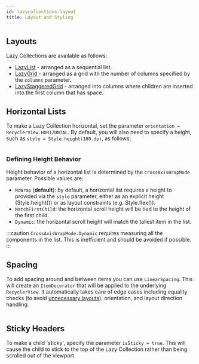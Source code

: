 ```yaml
---
id: lazycollections-layout
title: Layout and Styling
---
```


## Layouts

Lazy Collections are available as follows:

* [LazyList](https://github.com/facebook/litho/blob/master/litho-widget-kotlin/src/main/kotlin/com/facebook/litho/widget/collection/LazyList.kt) - arranged as a sequential list.
* [LazyGrid](https://github.com/facebook/litho/blob/master/litho-widget-kotlin/src/main/kotlin/com/facebook/litho/widget/collection/LazyGrid.kt) - arranged as a grid with the number of columns specified by the `columns` parameter.
* [LazyStaggeredGrid](https://github.com/facebook/litho/blob/master/litho-widget-kotlin/src/main/kotlin/com/facebook/litho/widget/collection/LazyStaggeredGrid.kt) - arranged into columns where children are inserted into the first column that has space.

## Horizontal Lists

To make a Lazy Collection horizontal, set the parameter `orientation = RecyclerView.HORIZONTAL`. By default, you will also need to specify a height, such as `style = Style.height(100.dp)`, as follows:

```kotlin file=sample/src/main/java/com/facebook/samples/litho/kotlin/collection/LayoutAndStyling.kt start=start_fixed_height_hscroll_example end=end_fixed_height_hscroll_example
```

### Defining Height Behavior

Height behavior of a horizontal list is determined by the `crossAxisWrapMode` parameter. Possible values are:
- `NoWrap` (**default**): by default, a horizontal list requires a height to provided via the `style` parameter, either as an explicit height (Style.height()) or as layout constraints (e.g. Style.flex()).
- `MatchFirstChild`: the horizontal scroll height will be tied to the height of the first child.
- `Dynamic`: the horizontal scroll height will match the tallest item in the list.

:::caution
`CrossAxisWrapMode.Dynamic` requires measuring all the components in the list. This is inefficient and should be avoided if possible.
:::

## Spacing

To add spacing around and between items you can use `LinearSpacing`. This will create an `ItemDecorator` that will be applied to the underlying `RecyclerView`. It automatically takes care of edge cases including equality checks (to avoid [unnecessary layouts](lazycollections-working-with-updates.mdx#avoiding-unnecessary-layouts)), orientation, and layout direction handling.

```kotlin file=sample/src/main/java/com/facebook/samples/litho/kotlin/collection/LayoutAndStyling.kt start=start_linear_spacing_example end=end_linear_spacing_example
```

## Sticky Headers

To make a child 'sticky', specify the parameter `isSticky = true`. This will cause the child to stick to the top of the Lazy Collection rather than being scrolled out of the viewport.

```kotlin file=sample/src/main/java/com/facebook/samples/litho/kotlin/collection/LayoutAndStyling.kt start=start_sticky_header_example end=end_sticky_header_example
```
